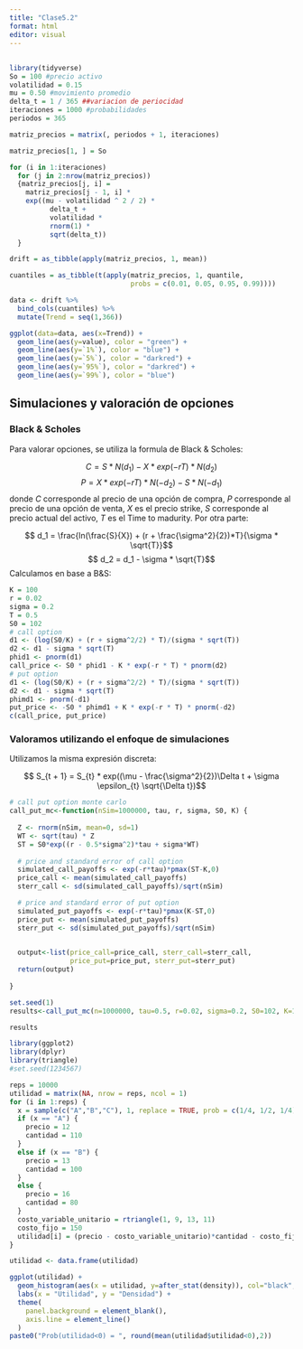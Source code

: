 ```yaml
---
title: "Clase5.2"
format: html
editor: visual
---
```


## 
```r
library(tidyverse)
So = 100 #precio activo
volatilidad = 0.15
mu = 0.50 #movimiento promedio
delta_t = 1 / 365 ##variacion de periocidad
iteraciones = 1000 #probabilidades
periodos = 365

matriz_precios = matrix(, periodos + 1, iteraciones)

matriz_precios[1, ] = So

for (i in 1:iteraciones)
  for (j in 2:nrow(matriz_precios))
  {matriz_precios[j, i] = 
    matriz_precios[j - 1, i] * 
    exp((mu - volatilidad ^ 2 / 2) * 
          delta_t + 
          volatilidad * 
          rnorm(1) * 
          sqrt(delta_t))
  }
```

```r
drift = as_tibble(apply(matriz_precios, 1, mean))

cuantiles = as_tibble(t(apply(matriz_precios, 1, quantile,
                              probs = c(0.01, 0.05, 0.95, 0.99))))
```

```r
data <- drift %>% 
  bind_cols(cuantiles) %>% 
  mutate(Trend = seq(1,366))

ggplot(data=data, aes(x=Trend)) +
  geom_line(aes(y=value), color = "green") +
  geom_line(aes(y=`1%`), color = "blue") +
  geom_line(aes(y=`5%`), color = "darkred") +
  geom_line(aes(y=`95%`), color = "darkred") +
  geom_line(aes(y=`99%`), color = "blue")
```


## Simulaciones y valoración de opciones

### Black & Scholes

Para valorar opciones, se utiliza la formula de Black & Scholes:

$$ C = S * N(d_1) - X * exp (-rT) * N(d_2)$$ $$ P = X * exp (-rT) * N(-d_2) - S * N(-d_1)$$ donde $C$ corresponde al precio de una opción de compra, $P$ corresponde al precio de una opción de venta, $X$ es el precio strike, $S$ corresponde al precio actual del activo, $T$ es el Time to madurity. Por otra parte:

$$ d_1 = \frac{ln(\frac{S}{X}) + (r + \frac{\sigma^2}{2})*T}{\sigma * \sqrt{T}}$$ $$ d_2 = d_1 - \sigma * \sqrt{T}$$ Calculamos en base a B&S:

```r
K = 100
r = 0.02
sigma = 0.2
T = 0.5
S0 = 102
# call option
d1 <- (log(S0/K) + (r + sigma^2/2) * T)/(sigma * sqrt(T))
d2 <- d1 - sigma * sqrt(T)
phid1 <- pnorm(d1)
call_price <- S0 * phid1 - K * exp(-r * T) * pnorm(d2)
# put option
d1 <- (log(S0/K) + (r + sigma^2/2) * T)/(sigma * sqrt(T))
d2 <- d1 - sigma * sqrt(T)
phimd1 <- pnorm(-d1)
put_price <- -S0 * phimd1 + K * exp(-r * T) * pnorm(-d2)
c(call_price, put_price)
```

### Valoramos utilizando el enfoque de simulaciones

Utilizamos la misma expresión discreta:

$$ S_{t + 1} = S_{t} * exp((\mu - \frac{\sigma^2}{2})\Delta t + \sigma \epsilon_{t} \sqrt{\Delta t})$$

```r
# call put option monte carlo
call_put_mc<-function(nSim=1000000, tau, r, sigma, S0, K) {
  
  Z <- rnorm(nSim, mean=0, sd=1)
  WT <- sqrt(tau) * Z
  ST = S0*exp((r - 0.5*sigma^2)*tau + sigma*WT)
  
  # price and standard error of call option
  simulated_call_payoffs <- exp(-r*tau)*pmax(ST-K,0)
  price_call <- mean(simulated_call_payoffs)
  sterr_call <- sd(simulated_call_payoffs)/sqrt(nSim)

  # price and standard error of put option
  simulated_put_payoffs <- exp(-r*tau)*pmax(K-ST,0)
  price_put <- mean(simulated_put_payoffs)
  sterr_put <- sd(simulated_put_payoffs)/sqrt(nSim)

  
  output<-list(price_call=price_call, sterr_call=sterr_call, 
               price_put=price_put, sterr_put=sterr_put)
  return(output)
  
}

set.seed(1)
results<-call_put_mc(n=1000000, tau=0.5, r=0.02, sigma=0.2, S0=102, K=100)

results
```

```r
library(ggplot2)
library(dplyr)
library(triangle)
#set.seed(1234567)

reps = 10000
utilidad = matrix(NA, nrow = reps, ncol = 1)
for (i in 1:reps) {
  x = sample(c("A","B","C"), 1, replace = TRUE, prob = c(1/4, 1/2, 1/4))
  if (x == "A") {
    precio = 12
    cantidad = 110
  }
  else if (x == "B") {
    precio = 13
    cantidad = 100
  }
  else {
    precio = 16
    cantidad = 80
  }
  costo_variable_unitario = rtriangle(1, 9, 13, 11)
  costo_fijo = 150
  utilidad[i] = (precio - costo_variable_unitario)*cantidad - costo_fijo
}

utilidad <- data.frame(utilidad)

ggplot(utilidad) +
  geom_histogram(aes(x = utilidad, y=after_stat(density)), col="black", bins = 35) +
  labs(x = "Utilidad", y = "Densidad") +
  theme(
    panel.background = element_blank(),
    axis.line = element_line()
  )
paste0("Prob(utilidad<0) = ", round(mean(utilidad$utilidad<0),2))
```